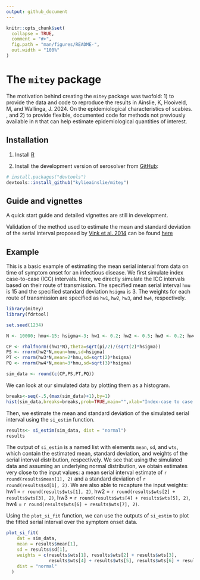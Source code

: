 ```yaml
---
output: github_document
---
```


<!-- README.md is generated from README.Rmd. Please edit that file -->

```r
knitr::opts_chunk$set(
  collapse = TRUE,
  comment = "#>",
  fig.path = "man/figures/README-",
  out.width = "100%"
)
```

# The `mitey` package

<!-- badges: start -->
<!-- badges: end -->

The motivation behind creating the `mitey` package was twofold: 1) to provide the data and code to reproduce the results in Ainslie, K, Hooiveld, M, and Wallinga, J. 2024. On the epidemiological characteristics of scabies. \textit{(in preparation)}, and 2) to provide flexible, documented code for methods not previously available in `R` that can help estimate epidemiological quantities of interest. 

## Installation

1.  Install [R](http://cran.r-project.org)

2.  Install the development version of serosolver from
    [GitHub](https://github.com/kylieainslie/mitey):

``` r
# install.packages("devtools")
devtools::install_github("kylieainslie/mitey")
```

## Guide and vignettes

A quick start guide and detailed vignettes are still in development. 

Validation of the method used to estimate the mean and standard deviation of the serial interval proposed by [Vink et al. 2014](https://doi.org/10.1093/aje/kwu209) can be found [here]()

## Example
This is a basic example of estimating the mean serial interval from data on time of symptom onset for an infectious disease. We first simulate index case-to-case (ICC) intervals. Here, we directly simulate the ICC intervals based on their route of transmission. The specified mean serial interval `hmu` is 15 and the specified standard deviation `hsigma` is 3. The weights for each route of transmission are specified as `hw1`, `hw2`, `hw3`, and `hw4`, respectively.

```r
library(mitey)
library(fdrtool)
```

```r
set.seed(1234)

N <- 10000; hmu<-15; hsigma<-3; hw1 <- 0.2; hw2 <- 0.5; hw3 <- 0.2; hw4 <- 0.1

CP <- rhalfnorm((hw1*N),theta=sqrt(pi/2)/(sqrt(2)*hsigma))
PS <- rnorm(hw2*N,mean=hmu,sd=hsigma)
PT <- rnorm(hw3*N,mean=2*hmu,sd=sqrt(2)*hsigma)
PQ <- rnorm(hw4*N,mean=3*hmu,sd=sqrt(3)*hsigma)

sim_data <- round(c(CP,PS,PT,PQ))
```

We can look at our simulated data by plotting them as a histogram.
```r
breaks<-seq(-.5,(max(sim_data)+1),by=1)
hist(sim_data,breaks=breaks,prob=TRUE,main="",xlab="Index-case to case interval (days)", ylab="frequency", ylim=c(0,0.07))
```

Then, we estimate the mean and standard deviation of the simulated serial interval using the `si_estim` function.
```r
results<- si_estim(sim_data, dist = "normal")
results
```
The output of `si_estim` is a named list with elements `mean`, `sd`, and `wts`, which contain the estimated mean, standard deviation, and weights of the serial interval distribution, respectively. We see that using the simulated data and assuming an underlying normal distribution, we obtain estimates very close to the input values: a mean serial interval estimate of `r round(results$mean[1], 2)` and a standard deviation of `r round(results$sd[1], 2)`. We are also able to recapture the input weights: hw1 = `r round(results$wts[1], 2)`, hw2 = `r round(results$wts[2] + results$wts[3], 2)`, hw3 = `r round(results$wts[4] + results$wts[5], 2)`, hw4 = `r round(results$wts[6] + results$wts[7], 2)`.

Using the `plot_si_fit` function, we can use the outputs of `si_estim` to plot the fitted serial interval over the symptom onset data.
```r
plot_si_fit(
    dat = sim_data,
    mean = results$mean[1],
    sd = results$sd[1],
    weights = c(results$wts[1], results$wts[2] + results$wts[3],
                results$wts[4] + results$wts[5], results$wts[6] + results$wts[7]),
    dist = "normal"
  )
```

<!--You'll still need to render `README.Rmd` regularly, to keep `README.md` up-to-date. `devtools::build_readme()` is handy for this. -->
